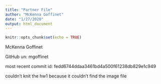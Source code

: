 ```yaml
---
title: "Partner File"
author: "McKenna Goffinet"
date: "1/27/2020"
output: html_document
---
```


```r
knitr::opts_chunk$set(echo = TRUE)
```

McKenna Goffinet

GitHub un: mgoffinet

most recent commit id: fedd6744ddaa3461bd4a500f61238db829e1c949

couldn't knit the hw1 because it couldn't find the image file
